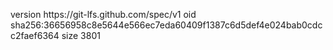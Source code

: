 version https://git-lfs.github.com/spec/v1
oid sha256:36656958c8e5644e566ec7eda60409f1387c6d5def4e024bab0cdcc2faef6364
size 3801

